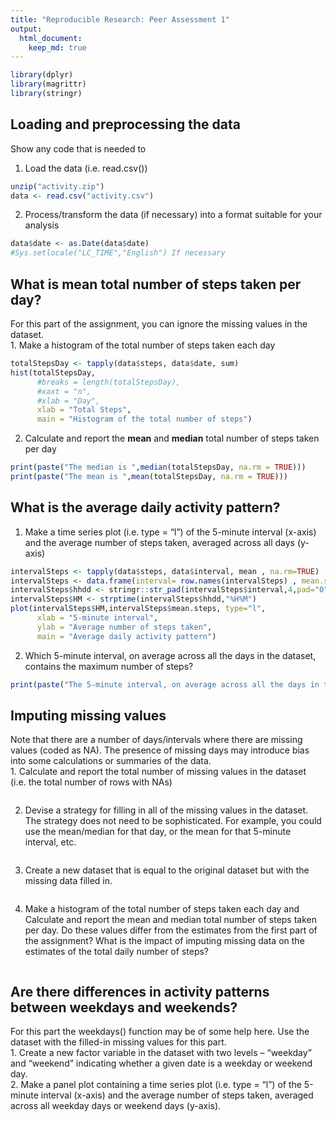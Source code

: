 ```yaml
---
title: "Reproducible Research: Peer Assessment 1"
output: 
  html_document:
    keep_md: true
---
```

```r
library(dplyr)  
library(magrittr)
library(stringr)
```


## Loading and preprocessing the data  

Show any code that is needed to  

1. Load the data (i.e. read.csv())  
```r
unzip("activity.zip")  
data <- read.csv("activity.csv")

```

2.  Process/transform the data (if necessary) into a format suitable for your analysis
```r
data$date <- as.Date(data$date)
#Sys.setlocale("LC_TIME","English") If necessary
```


## What is mean total number of steps taken per day?  
For this part of the assignment, you can ignore the missing values in the dataset.  
1. Make a histogram of the total number of steps taken each day  
```r
totalStepsDay <- tapply(data$steps, data$date, sum)  
hist(totalStepsDay,
      #breaks = length(totalStepsDay),
      #xaxt = "n",
      #xlab = "Day",
      xlab = "Total Steps", 
      main = "Histogram of the total number of steps")

```  

2. Calculate and report the **mean** and **median** total number of steps taken per day

```r
print(paste("The median is ",median(totalStepsDay, na.rm = TRUE)))
print(paste("The mean is ",mean(totalStepsDay, na.rm = TRUE)))
```  

## What is the average daily activity pattern?  
1. Make a time series plot (i.e. type = "l") of the 5-minute interval (x-axis) and the average number of steps taken, averaged across all days (y-axis)  
```r
intervalSteps <- tapply(data$steps, data$interval, mean , na.rm=TRUE)  
intervalSteps <- data.frame(interval= row.names(intervalSteps) , mean.steps=intervalSteps )  
intervalSteps$hhdd <- stringr::str_pad(intervalSteps$interval,4,pad="0")  
intervalSteps$HM <- strptime(intervalSteps$hhdd,"%H%M")  
plot(intervalSteps$HM,intervalSteps$mean.steps, type="l",
      xlab = "5-minute interval",
      ylab = "Average number of steps taken", 
      main = "Average daily activity pattern")   

```  

2. Which 5-minute interval, on average across all the days in the dataset, contains the maximum number of steps?  
```r
print(paste("The 5-minute interval, on average across all the days in the dataset that contains the maximum number of steps is ",intervalSteps[which.max(intervalSteps$mean.steps),1]))  

```


## Imputing missing values  
Note that there are a number of days/intervals where there are missing values (coded as NA). The presence of missing days may introduce bias into some calculations or summaries of the data.  
1. Calculate and report the total number of missing values in the dataset (i.e. the total number of rows with NAs) 
```r

```

2. Devise a strategy for filling in all of the missing values in the dataset. The strategy does not need to be sophisticated. For example, you could use the mean/median for that day, or the mean for that 5-minute interval, etc.  
```r

```

3. Create a new dataset that is equal to the original dataset but with the missing data filled in.  
```r

```

4. Make a histogram of the total number of steps taken each day and Calculate and report the mean and median total number of steps taken per day. Do these values differ from the estimates from the first part of the assignment? What is the impact of imputing missing data on the estimates of the total daily number of steps?  
```r

```


## Are there differences in activity patterns between weekdays and weekends?  
For this part the weekdays() function may be of some help here. Use the dataset with the filled-in missing values for this part.  
1. Create a new factor variable in the dataset with two levels – “weekday” and “weekend” indicating whether a given date is a weekday or weekend day.  
2. Make a panel plot containing a time series plot (i.e. type = "l") of the 5-minute interval (x-axis) and the average number of steps taken, averaged across all weekday days or weekend days (y-axis).  

